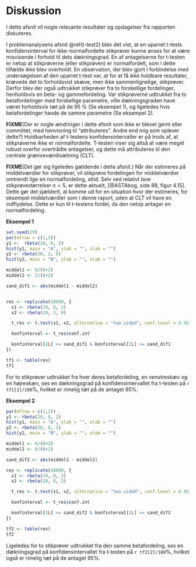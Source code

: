 # Diskussion

I dette afsnit vil nogle relevante resultater og opdagelser fra rapporten diskuteres.

I problemanalysens afsnit \@ref(t-test2) blev det vist, at en uparret t-tests konfidensinterval for ikke-normalfordelte stikprøver kunne anses for at være misvisende i forhold til dets dækningsgrad. En af antagelserne for t-testen er netop at stikprøverne (eller stikprøven) er normalfordelt, som i dette tilfælde ikke blev overholdt. En observation, der blev gjort i forbindelse med undersøgelsen af den uparret t-test var, at for at få ikke holdbare resultater, krævede det to forholdsvist skæve, men ikke sammenlignelige, stikprøver. Derfor blev der også udtrukket stikprøver fra to forskellige fordelinger, henholdsvis en beta- og gammefordeling. Var stikprøverne udtrukket fra to betafordelinger med forskellige parametre, ville dækningsgraden have været forholdsvis tæt på de 95 % (Se eksempel 1), og ligeledes hvis betafordelinger havde de samme parametre (Se eksempel 2). 

__FIXME__(Der er nogle ændringer i dette afsnit som ikke er blevet gemt eller committet, med henvisning til "attributeres". Andre end mig som oplever dette?)
Holdbarheden af t-testens konfidensintervaller er på trods af, at stikprøverne ikke er normalfordelte. T-testen viser sig altså at være meget robust overfor overtrådte antagelser, og dette må attributeres til den centrale grænseværdisætning (CLT). 

__FIXME__(Det gør sig ligeledes gældende i dette afsnit.)
Når der estimeres på middelværdier for stikprøver, vil stikprøve fordelingen for middelværdier omtrendt lige en normalfordeling, altid. Selv ved relativt lave stikprøvestørrelser $n = 5$, er dette aktuelt, [@ASTAbog, side 88, figur 4.15]. Dette gør det sjældent, at komme ud for en situation hvor der estimeres, for eksempel middelværdier som i denne raport, uden at CLT vil have en indflydelse. Dette er kun til t-testens fordel, da den netop antager en normalfordeling. 

__Eksempel 1__
```r
set.seed(29)
par(mfrow = c(1,2))
y1 <-  rbeta(20, 8, 2)
hist(y1, main = "A", ylab = "", xlab = "")
y2 <- rbeta(20, 2, 8)
hist(y2, main = "B", ylab = "", xlab = "")
```

```r
middel1 <- 8/(8+2)
middel2 <- 2/(8+2)

sand_dif1 <- abs(middel1 - middel2)


res <- replicate(10000, {
  x1 <- rbeta(20, 8, 2)
  x2 <- rbeta(20, 2, 8)

  t_res <- t.test(x1, x2, alternative = "two.sided", conf.level = 0.95)

  konfinterval <- t_res$conf.int

  konfinterval[1L] <= sand_dif1 & konfinterval[2L] >= sand_dif1
})

tf1 <- table(res)
tf1
```

For to stikprøver udtrukket fra hver deres betafordeling, en venstreskæv og en højreskæv, ses en dækningsgrad på konfidensintervallet fra t-testen på ```r tf1[2]/100```$\%$, hvilket er rimelig tæt på de antaget $95\%$.

__Eksempel 2__
```r
par(mfrow = c(1,2))
y1 <- rbeta(20, 8, 2)
hist(y1, main = "A", ylab = "", xlab = "")
y2 <- rbeta(20, 8, 2)
hist(y2, main = "B", ylab = "", xlab = "")
```

```r
middel1 <- 8/(8+2)
middel2 <- 8/(8+2)

sand_dif2 <- abs(middel1 - middel2)

res <- replicate(10000, {
  x1 <- rbeta(20, 8, 2)
  x2 <- rbeta(20, 8, 2)

  t_res <- t.test(x1, x2, alternative = "two.sided", conf.level = 0.95)

  konfinterval <- t_res$conf.int

  konfinterval[1L] <= sand_dif2 & konfinterval[2L] >= sand_dif2
})

tf2 <- table(res)
tf2
```

Ligeledes for to stikprøver udtrukket fra den samme betafordeling, ses en dækningsgrad på konfidensintervallet fra t-testen på ```r tf2[2]/100```$\%$, hvilket også er rimelig tæt på de antaget $95\%$.
